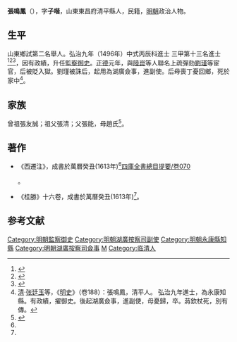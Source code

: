 {{明清人物信息框
| 姓名 = 張鳴鳳
| 原名 =
| 圖片名稱= 
| 圖片大小 =
| 圖片說明 = 
| 最高職務 =湖廣副使
| 國家 = 大明 
| 爵位 =
| 籍貫 = 山東東昌府清平縣
| 族裔 = 
| 字號 = 
| 諡號 =
| 出生日期 = 生年不詳
| 出生地點 = <!---山東東昌府清平縣--->
| 逝世日期 = 卒年不詳 
| 逝世地點 =
| 墓葬 =
| 配偶 = 
| 親屬 = 
| 出身 =
* 弘治九年丙辰科同進士出身
| 經歷 =
| 著作 =  
}}
'''張鳴鳳'''（{{bd|？||？|catIdx=}}），字'''子喈'''，山東東昌府清平縣人，民籍，[[明朝|明朝]]政治人物。

== 生平 ==
山東鄉試第二名舉人。弘治九年（1496年）中式丙辰科進士<!---會試第一百六十一名--->三甲第十三名進士<ref>{{Cite book|title=《[[皇明贡举考|皇明贡举考]]》卷五|last=（明）[[张朝瑞|张朝瑞]]|first=|publisher=《续修四库全书》史部第828册|year=|isbn=|location=|pages=}}</ref><ref>{{Cite book|title=贡举志五种 上|last=鲁小俊，江俊伟著|first=|publisher=武汉：武汉大学出版社|year=2009|isbn=978-7-307-07043-1|location=|pages=}}</ref><ref>{{Cite book|title=近代中国史料丛刊续辑 785-790 明清进士题名录索引 1-6|last=朱保炯，谢沛霖|first=|publisher=文海出版社|year=1981|isbn=|location=台湾|pages=2485-2490}}</ref>，因有政績，升任[[監察御史|監察御史]]。[[正德_(明朝)|正德]]元年，與[[陆昆_(弘治进士)|陸崑]]等人聯名上疏彈劾[[劉瑾|劉瑾]]等宦官，后被貶入獄。劉瑾被誅后，起用為湖廣僉事，進副使。后母喪丁憂回鄉，死於家中<ref>[[清|清]]·[[张廷玉|张廷玉]]等，《[[明史|明史]]》（卷188）：張鳴鳳，清平人。 弘治九年進士，為永康知縣。有政績，擢御史。後起湖廣僉事，進副使，母憂歸，卒。蔣欽杖死，別有傳。</ref>。

== 家族 ==
曾祖張友誠；祖父張清；父張能，母趙氏<ref>{{Cite book|title=天一阁藏明代科举录选刊 登科录 点校本|last=龚延明主编|first=|publisher=宁波出版社|year=2016|isbn=978-7-5526-2320-8|location=宁波|pages=|quote=《明代登科錄彙編》之《弘治九年進士登科錄》}}</ref>。

== 著作 ==
*《西遷注》，成書於萬曆癸丑(1613年)<ref name="四庫全書總目提要/卷070">[[s:四庫全書總目提要/卷070|四庫全書總目提要/卷070]]</ref>。
*《桂勝》十六卷，成書於萬曆癸丑(1613年)<ref name="四庫全書總目提要/卷070"/>。

==参考文献==
{{reflist}}

{{弘治九年丙辰科殿試金榜}}
{{DEFAULTSORT:Zhang张}}
[[Category:明朝監察御史|Category:明朝監察御史]]
[[Category:明朝湖廣按察司副使|Category:明朝湖廣按察司副使]]
[[Category:明朝永康縣知縣|Category:明朝永康縣知縣]]
[[Category:明朝湖廣按察司僉事|Category:明朝湖廣按察司僉事]]
[[Category:张姓|M]]
[[Category:临清人|Category:临清人]]